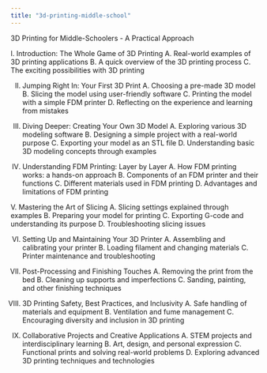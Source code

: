 ```yaml
---
title: "3d-printing-middle-school"
---
```


3D Printing for Middle-Schoolers - A Practical Approach

I. Introduction: The Whole Game of 3D Printing
A. Real-world examples of 3D printing applications
B. A quick overview of the 3D printing process
C. The exciting possibilities with 3D printing

II. Jumping Right In: Your First 3D Print
A. Choosing a pre-made 3D model
B. Slicing the model using user-friendly software
C. Printing the model with a simple FDM printer
D. Reflecting on the experience and learning from mistakes

III. Diving Deeper: Creating Your Own 3D Model
A. Exploring various 3D modeling software
B. Designing a simple project with a real-world purpose
C. Exporting your model as an STL file
D. Understanding basic 3D modeling concepts through examples

IV. Understanding FDM Printing: Layer by Layer
A. How FDM printing works: a hands-on approach
B. Components of an FDM printer and their functions
C. Different materials used in FDM printing
D. Advantages and limitations of FDM printing

V. Mastering the Art of Slicing
A. Slicing settings explained through examples
B. Preparing your model for printing
C. Exporting G-code and understanding its purpose
D. Troubleshooting slicing issues

VI. Setting Up and Maintaining Your 3D Printer
A. Assembling and calibrating your printer
B. Loading filament and changing materials
C. Printer maintenance and troubleshooting

VII. Post-Processing and Finishing Touches
A. Removing the print from the bed
B. Cleaning up supports and imperfections
C. Sanding, painting, and other finishing techniques

VIII. 3D Printing Safety, Best Practices, and Inclusivity
A. Safe handling of materials and equipment
B. Ventilation and fume management
C. Encouraging diversity and inclusion in 3D printing

IX. Collaborative Projects and Creative Applications
A. STEM projects and interdisciplinary learning
B. Art, design, and personal expression
C. Functional prints and solving real-world problems
D. Exploring advanced 3D printing techniques and technologies